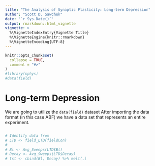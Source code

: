 ```yaml
---
title: "The Analysis of Synaptic Plasticity: Long-term Depression"
author: "Scott D. Sawchuk"
date: "`r Sys.Date()`"
output: rmarkdown::html_vignette
vignette: >
  %\VignetteIndexEntry{Vignette Title}
  %\VignetteEngine{knitr::rmarkdown}
  %\VignetteEncoding{UTF-8}
---
```


```r
knitr::opts_chunk$set(
  collapse = TRUE,
  comment = "#>"
)
#library(nphys)
#data(field)
```

# Long-term Depression

We are going to utilize the `data(field)` dataset
After importing the data format (in this case ABF) we have a data set that represents an entire experiment.

```r

```




```r
# Identify data from 
# LTD <- field_LTD(fieldCon)
#   
# Bl <- Avg_Sweeps(LTD$Bl)
# Decay <- Avg_Sweeps(LTD$Decay)
# tst <- cbind(Bl, Decay) %>% melt(.)

```

```r

```



